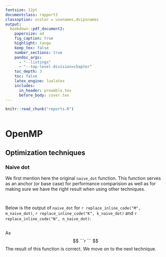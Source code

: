 ```yaml
---
fontsize: 12pt
documentclass: rapport3
classoption: xcolor = usenames,dvipsnames
output:
  bookdown::pdf_document2:
    papersize: a4
    fig_caption: true
    highlight: tango
    keep_tex: false
    number_sections: true
    pandoc_args: 
      - "--listings"
      - "--top-level-division=chapter"
    toc_depth: 3
    toc: false
    latex_engine: lualatex
    includes:
      in_header: preamble.tex
      before_body: cover.tex
---
```


```r
knitr::read_chunk("reports.R")
```

```r
```

# OpenMP
## Optimization techniques {#techniques}
### Naive dot

We first mention here the original `naive_dot` function. This function serves as an anchor (or base case) for performance comparision as well as for making sure we have the right result when using other techniques.

```c
```
```r
```
Below is the output of `naive_dot` for `r replace_inline_code("M", m_naive_dot)`, `r replace_inline_code("K", k_naive_dot)` and `r replace_inline_code("N", n_naive_dot)`:
```r
```

As
$$
```r
```
$$
The result of this function is correct. We move on to the next technique.
